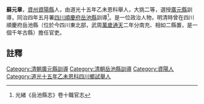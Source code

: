 {{明清人物信息框
| 姓名 =蘇元章
| 最高職務 = [[四川|四川]][[岳池縣|岳池縣]][[訓導|訓導]]
| 國家 = 大清
| 籍貫 = [[資州|資州]][[資陽縣|資陽縣]]
| 字號 =
| 出生日期 = ？年？月？日
| 逝世日期 = ？年？月？日
| 墓葬 = 
| 配偶 =  
| 親屬 = 曾祖、祖、父，母
| 出身 =
* 舉人 
* 大挑二等 
* 選授廣元縣訓導 
| 著作 =  
*
}}
'''蘇元章'''{{BD|？年||？年||}}，[[資州|資州]][[資陽縣|資陽縣]]人，由道光十五年乙未恩科舉人，大挑二等，選授[[廣元縣|廣元縣]]訓導，同治四年五月署[[四川|四川]][[順慶府|順慶府]][[岳池縣|岳池縣]]訓導<ref>光緒《岳池縣志》卷十職官志</ref>。是一位政治人物，明清時曾在四川順慶府岳池縣（位於今四川東北部，武周[[萬歲通天|萬歲通天]]二年分南充、相如二縣置，是一個千年古縣）擔任官吏。
==註釋==
{{reflist}}
{{清朝人物小作品}}
[[Category:清朝廣元縣訓導|Category:清朝廣元縣訓導]]
[[Category:清朝岳池縣訓導|Category:清朝岳池縣訓導]]
[[Category:資陽人|Category:資陽人]]
[[Category:道光十五年乙未恩科四川鄉試舉人|Category:道光十五年乙未恩科四川鄉試舉人]]